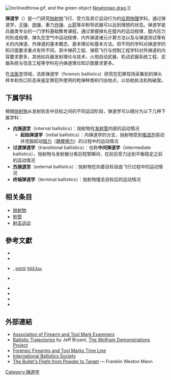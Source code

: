 {{Multiple issues|
{{Expand language|1=en|time=2022-04-05T11:54:35+00:00}}
{{No footnotes|time=2022-04-05T11:54:35+00:00}}
}}
{{noteTA|G1=Windows|G2=IT|G3=Games|G4=PP|G5=CR
|1=zh-tw:透過;zh-cn:通过;
}}
[[File:Inclinedthrow.gif|thumb]], and the green object [[Newtonian_drag|Newtonian drag]].]]
{{Forensic science}}

'''弹道学'''（{{lang-en|ballistics}}）是一门研究[[抛射物|抛射物]]飞行、受力及其它运动行为的[[应用物理|应用物理]]学科。通过弹道学，[[子弹|子弹]]、[[炮弹|炮弹]]、重力[[炸弹|炸弹]]、[[火箭|火箭]]等非制导武器可以达到理想的状态。弹道学是兵器类专业的一门学科基础教育课程，通过掌握弹丸在膛内的运动规律、膛内压力的形成规律、弹丸在空气中运动规律、内外弹道诸元计算方法以及与弹道测试等有关的内弹道、外弹道的基本概念、基本理论和基本方法。但不同的学科对弹道学的知识面要求重点有所不同，其中弹药工程、弹箭飞行与控制工程学科对外弹道的内容要求更多，其他如兵器发射理论与技术、火炮自动武器、机动武器系统工程、武器系统与信息工程等学科在内弹道理论知识面要求更多。

在[[法医学|法医学]]领域，法医弹道学（forensic ballistics）研究在犯罪现场采集到的弹头样本和伤口形态来鉴定罪犯所使用的枪弹种类和行凶地点，以协助执法机构破案。

== 下属学科 ==
根据[[抛射物|抛射物]]从发射到击中目标之间的不同运动阶段，弹道学可以细分为以下几种下属学科：
* '''[[内弹道|内弹道学]]'''（internal ballistics）：抛射物在[[枪管|发射管]]内部的运动情况
** '''起始弹道学'''（initial ballistics）：内弹道学的分支，抛射物受到[[推进剂|推进剂]]驱动并克服起动[[阻力|阻力]]（[[静摩擦力|静摩擦力]]）的过程中的运动情况
* '''过渡弹道学'''（transitional ballistics）：也称'''中间弹道学'''（intermediate ballistics），抛射物与发射器分离后短暂瞬间、在前后受力达到平衡稳定之前的运动情况
* '''[[外弹道|外弹道学]]'''（external ballistics）：抛射物在向着目标自由飞行过程中的运动情况
* '''终端弹道学'''（terminal ballistics）：抛射物撞击目标后的运动情况

==相关条目==
* [[抛射物|抛射物]]
* [[枪管|枪管]]
* [[射击运动|射击运动]]

==參考文獻==
{{refbegin}}
*{{Citation |author=US Army |date=February 1965 |title=Interior Ballistics of Guns |series=Engineering Design Handbook: Ballistics Series |id=AMCP 706-150 |publisher=United States Army Materiel Command |url=http://www.dtic.mil/dtic/tr/fulltext/u2/462060.pdf |doi= |accessdate=2016-09-26 |archive-date=2017-02-11 |archive-url=https://web.archive.org/web/20170211001530/http://www.dtic.mil/dtic/tr/fulltext/u2/462060.pdf |dead-url=no }}
*{{Citation |last=Gurstelle|first= William|authorlink= William Gurstelle |year= 2004 |title=The art of the catapult: build Greek ballista, Roman onagers, English trebuchets, and more ancient artillery |publisher= Chicago Review Press |location =Chicago |isbn=978-1-55652-526-1 |oclc=54529037}}
*{{Citation |last1=Liddell |first1=Henry George |last2=Scott |first2=Robert |contribution= |title=A Greek-English Lexicon |type=definition |series=Perseus |publisher=Tufts }}, [http://www.perseus.tufts.edu/hopper/text?doc=Perseus%3Atext%3A1999.04.0057%3Aentry%3Dkata%2F1 κατά] {{Wayback|url=http://www.perseus.tufts.edu/hopper/text?doc=Perseus%3Atext%3A1999.04.0057%3Aentry%3Dkata%2F1 |date=20120513155555 }}  [http://www.perseus.tufts.edu/hopper/text?doc=Perseus%3Atext%3A1999.04.0057%3Aentry%3Dpa%2Fllw πάλλω] {{Wayback|url=http://www.perseus.tufts.edu/hopper/text?doc=Perseus%3Atext%3A1999.04.0057%3Aentry%3Dpa%2Fllw |date=20131111192039 }}
* {{Citation |last=Marsden  |first=Eric William  |year=1969  |title=Greek and Roman Artillery: Historical Development |publisher=Clarendon |place=Oxford|ISBN=978-0-19-814268-3}}.
*{{Citation |author=MSFC History Office |year=2000 |title=Rockets in Ancient Times (100 B.C. to 17th Century) |publisher=[[Marshall_Space_Flight_Center|Marshall Space Flight Center]] History Office |url=http://history.msfc.nasa.gov/rocketry/tl1.html |access-date=2016-09-26 |archive-url=https://web.archive.org/web/20090709042712/http://history.msfc.nasa.gov/rocketry/tl1.html |archive-date=2009-07-09 |dead-url=yes }}
*{{Citation |ref={{harvid|Oxford Dic}} |url=http://oxforddictionaries.com/definition/catapult |contribution=catapult |publisher=Oxford |title=Dictionaries |type=definition |accessdate=2016-09-26 |archive-date=2012-07-02 |archive-url=https://web.archive.org/web/20120702092148/http://oxforddictionaries.com/definition/catapult |dead-url=no }}
*{{Citation |last=Schellenberg |first=Hans Michael |year=2006 |url=http://s145739614.online.de/fera/ausgabe3/Schellenberg.pdf |title=Diodor von Sizilien 14,42,1 und die Erfindung der Artillerie im Mittelmeerraum |journal=Frankfurter Elektronische Rundschau zur Altertumskunde |volume=3 |pages=14–23 |accessdate=2016-09-26 |archive-date=2016-03-03 |archive-url=https://web.archive.org/web/20160303202237/http://s145739614.online.de/fera/ausgabe3/Schellenberg.pdf |dead-url=yes }}
*{{Citation |last=Sutton |first=George |title=Rocket Propulsion Elements |edition=7th |url=https://books.google.com/?id=LQbDOxg3XZcC&printsec=frontcover |publisher=John Wiley & Sons |location=Chichester |year=2001 |isbn=978-0-471-32642-7 }}
{{refend}}

==外部連結==
{{Wiktionary}}
{{commonscat|Ballistics}}
{{EB1911 poster|Ballistics}}
* [http://www.afte.org/ Association of Firearm and Tool Mark Examiners] {{Wayback|url=http://www.afte.org/ |date=20160926203049 }}
* [http://demonstrations.wolfram.com/BallisticTrajectories/ Ballistic Trajectories] {{Wayback|url=http://demonstrations.wolfram.com/BallisticTrajectories/ |date=20081205035732 }} by Jeff Bryant, [[Wolfram_Demonstrations_Project|The Wolfram Demonstrations Project]]
* [https://web.archive.org/web/20120304090838/http://www.quincy.ca/timelines/forensic_firearms_tool_marks.html Forensic Firearms and Tool Marks Time Line]
* [http://ballistics.org/ International Ballistics Society] {{Wayback|url=http://ballistics.org/ |date=20110625010829 }}
* [https://web.archive.org/web/20120831144649/http://www.castpics.net/subsite2/ClassicWorks/The_bullet_s_flight_from_powder_to_targe.pdf The Bullet's Flight from Powder to Target] — Franklin Weston Mann


{{Authority control}}
[[Category:弹道学|Category:弹道学]]